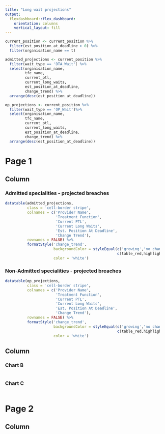 ```yaml
---
title: "Long wait projections"
output: 
  flexdashboard::flex_dashboard:
    orientation: columns
    vertical_layout: fill
---
```


```r

current_position <- current_position %>% 
  filter(est_position_at_deadline > 0) %>% 
  filter(organisation_name == t)

admitted_projections <- current_position %>% 
  filter(wait_type == 'DTA_Wait') %>% 
  select(organisation_name,
         tfc_name, 
         current_ptl,
         current_long_waits,
         est_position_at_deadline,
         change_trend) %>% 
  arrange(desc(est_position_at_deadline))

op_projections <- current_position %>% 
  filter(wait_type == 'OP_Wait')%>% 
  select(organisation_name,
         tfc_name,
         current_ptl,
         current_long_waits,
         est_position_at_deadline,
         change_trend) %>% 
  arrange(desc(est_position_at_deadline))

```
# Page 1 
Column {data-width=850}
-----------------------------------------------------------------------

### Admitted specialities - projected breaches

```r
datatable(admitted_projections,
          class = 'cell-border stripe',
          colnames = c('Provider Name',
                       'Treatment Function',
                       'Current PTL',
                       'Current Long Waits',
                       'Est. Position At Deadline',
                       'Change Trend'),
          rownames = FALSE) %>% 
          formatStyle('change_trend',
                      backgroundColor = styleEqual(c('growing','no change','reducing'),
                                                   c(table_red,highlight,table_green)),
                      color = 'white')

```

### Non-Admitted specialities - projected breaches

```r
datatable(op_projections,
          class = 'cell-border stripe',
          colnames = c('Provider Name',
                       'Treatment Function',
                       'Current PTL',
                       'Current Long Waits',
                       'Est. Position At Deadline',
                       'Change Trend'),
          rownames = FALSE) %>% 
          formatStyle('change_trend',
                      backgroundColor = styleEqual(c('growing','no change','reducing'),
                                                   c(table_red,highlight,table_green)),
                      color = 'white')

```

Column {data-width=150}
-----------------------------------------------------------------------

### Chart B

```r

```

### Chart C

```r

```

# Page 2 

## Column {data-width=1000}


